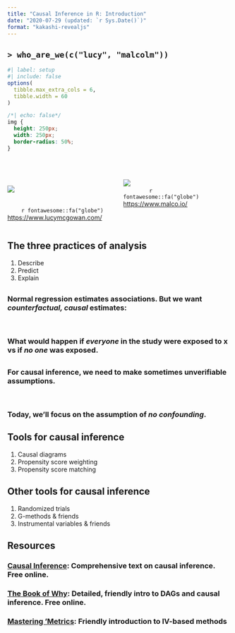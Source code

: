 ```yaml
---
title: "Causal Inference in R: Introduction"
date: "2020-07-29 (updated: `r Sys.Date()`)"
format: "kakashi-revealjs"
---
```


## `> who_are_we(c("lucy", "malcolm"))`

```r
#| label: setup
#| include: false
options(
  tibble.max_extra_cols = 6, 
  tibble.width = 60
)
```

```css
/*| echo: false*/
img {
  height: 250px;
  width: 250px;
  border-radius: 50%;
}
```

:::: {.columns}

::: {.column width="50%"}
<br />
<br />

<img src="img/ldm.jpg" class="rounded-circle" />

<br />
&nbsp;&nbsp;&nbsp;&nbsp;&nbsp;&nbsp;&nbsp; `r fontawesome::fa("globe")` [https://www.lucymcgowan.com/](https://www.lucymcgowan.com/)
:::

::: {.column width="50%"}
<br />
<br />
<img src="img/mb.jpg" class="rounded-circle" />
<br />
&nbsp;&nbsp;&nbsp;&nbsp;&nbsp;&nbsp;&nbsp;&nbsp;&nbsp;&nbsp;&nbsp;&nbsp;&nbsp;&nbsp;  `r fontawesome::fa("globe")` [https://www.malco.io/](https://www.malco.io/)
:::

::::


## The three practices of analysis {background-color="#23373B"}

1. Describe
2. Predict
3. Explain

## {background-color="#23373B" .center}
### Normal regression estimates associations. But we want *counterfactual, causal* estimates: 
<br />

### What would happen if *everyone* in the study were exposed to x vs if *no one* was exposed.


## {background-color="#23373B" .center}
### For causal inference, we need to make sometimes unverifiable assumptions. 

<br />

### Today, we'll focus on the assumption of *no confounding*.

## Tools for causal inference {background-color="#23373B"}

1. Causal diagrams
1. Propensity score weighting
1. Propensity score matching

## Other tools for causal inference {background-color="#23373B"}

1. Randomized trials
1. G-methods & friends
1. Instrumental variables & friends

## Resources {background-color="#23373B"}
### [Causal Inference](https://www.hsph.harvard.edu/miguel-hernan/causal-inference-book/): Comprehensive text on causal inference. Free online.
### [The Book of Why](http://bayes.cs.ucla.edu/WHY/): Detailed, friendly intro to DAGs and causal inference. Free online.
### [Mastering 'Metrics](http://www.masteringmetrics.com/): Friendly introduction to IV-based methods
